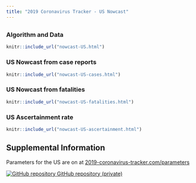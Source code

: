 ```yaml
---
title: "2019 Coronavirus Tracker - US Nowcast"
---
```

<p id="disclaimer"></p>

## {.tabset .tabset-fade}

### Algorithm and Data

<div class="nowcast-algorithm">

```r
knitr::include_url("nowcast-US.html")
```
</div>

### US Nowcast from case reports

<div class="nowcast-case-reports">
  
```r
knitr::include_url("nowcast-US-cases.html")
```

</div>

### US Nowcast from fatalities

<div class="nowcast-fatalities">

```r
knitr::include_url("nowcast-US-fatalities.html")
```

</div>

### US Ascertainment rate

<div class="nowcast-ascertainment">

```r
knitr::include_url("nowcast-US-ascertainment.html")
```

</div>
  
## Supplemental Information
  
<div class="container-frames">

Parameters for the US are on at [2019-coronavirus-tracker.com/parameters](http://2019-coronavirus-tracker.com/parameters)


<!--Preprint: [download]() -->
  
<p>
  <a href="https://github.com/CEIDatUGA/ncov-nowcast" taget="_blank">
  <img src="images/GitHub-Mark-64px.png" id="github-icon" alt="GitHub repository"/>
  GitHub repository (private)
  </a>
</p>
  
</div>
  
  
  